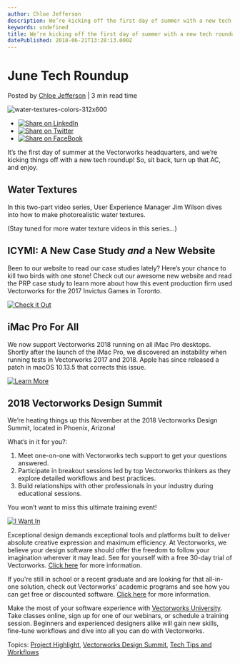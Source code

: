 ```yaml
---
author: Chloe Jefferson
description: We’re kicking off the first day of summer with a new tech roundup! So, sit back, turn up that AC, and enjoy. 
keywords: undefined
title: We’re kicking off the first day of summer with a new tech roundup! So, sit back, turn up that AC, and enjoy.  
datePublished: 2018-06-21T13:28:13.000Z
---
```

  

# June Tech Roundup

 Posted by [Chloe Jefferson](https://blog.vectorworks.net/author/chloe-jefferson) | 3 min read time 

![water-textures-colors-312x600](https://blog.vectorworks.net/hubfs/water-textures-colors-312x600.png) 

* [![Share on LinkedIn](https://2659751.fs1.hubspotusercontent-na1.net/hubfs/2659751/michaelDemo/share-LI.png)](http://www.linkedin.com/shareArticle?mini=true&url=https%3A%2F%2Fblog.vectorworks.net%2Fjune-tech-roundup)
* [![Share on Twitter](https://2659751.fs1.hubspotusercontent-na1.net/hubfs/2659751/michaelDemo/share-TW.png)](https://www.twitter.com/share?text=June%20Tech%20Roundup&url=https%3A%2F%2Fblog.vectorworks.net%2Fjune-tech-roundup&via=PMGTweets)
* [![Share on FaceBook](https://2659751.fs1.hubspotusercontent-na1.net/hubfs/2659751/michaelDemo/share-FB.png)](https://www.facebook.com/sharer/sharer.php?u=https%3A%2F%2Fblog.vectorworks.net%2Fjune-tech-roundup)

It’s the first day of summer at the Vectorworks headquarters, and we’re kicking things off with a new tech roundup! So, sit back, turn up that AC, and enjoy.

## Water Textures

In this two-part video series, User Experience Manager Jim Wilson dives into how to make photorealistic water textures.

(Stay tuned for more water texture videos in this series…)

## ICYMI: A New Case Study _and_ a New Website

Been to our website to read our case studies lately? Here’s your chance to kill two birds with one stone! Check out our awesome new website and read the PRP case study to learn more about how this event production firm used Vectorworks for the 2017 Invictus Games in Toronto.

[![Check it Out](https://no-cache.hubspot.com/cta/default/3018241/f9a0c739-8dcc-4536-b772-4ce8d76f1bf9.png)](https://cta-redirect.hubspot.com/cta/redirect/3018241/f9a0c739-8dcc-4536-b772-4ce8d76f1bf9) 

## iMac Pro For All

We now support Vectorworks 2018 running on all iMac Pro desktops. Shortly after the launch of the iMac Pro, we discovered an instability when running tests in Vectorworks 2017 and 2018\. Apple has since released a patch in macOS 10.13.5 that corrects this issue.

[![Learn More](https://no-cache.hubspot.com/cta/default/3018241/afb0eaa4-04d9-4eae-a051-3a09deeb15fa.png)](https://cta-redirect.hubspot.com/cta/redirect/3018241/afb0eaa4-04d9-4eae-a051-3a09deeb15fa) 

## 2018 Vectorworks Design Summit

We’re heating things up this November at the 2018 Vectorworks Design Summit, located in Phoenix, Arizona!

What’s in it for you?:

1. Meet one-on-one with Vectorworks tech support to get your questions answered.
2. Participate in breakout sessions led by top Vectorworks thinkers as they explore detailed workflows and best practices.
3. Build relationships with other professionals in your industry during educational sessions.

You won’t want to miss this ultimate training event!

[![I Want In](https://no-cache.hubspot.com/cta/default/3018241/2219fc6f-21f7-4480-ac3b-747867d9ea8f.png)](https://cta-redirect.hubspot.com/cta/redirect/3018241/2219fc6f-21f7-4480-ac3b-747867d9ea8f) 

Exceptional design demands exceptional tools and platforms built to deliver absolute creative expression and maximum efficiency. At Vectorworks, we believe your design software should offer the freedom to follow your imagination wherever it may lead. See for yourself with a free 30-day trial of Vectorworks. [Click here](https://www.vectorworks.net/trial/form) for more information.

If you're still in school or a recent graduate and are looking for that all-in-one solution, check out Vectorworks' academic programs and see how you can get free or discounted software. [Click here](https://www.vectorworks.net/en-US/education) for more information.

Make the most of your software experience with [Vectorworks University](https://university.vectorworks.net/). Take classes online, sign up for one of our webinars, or schedule a training session. Beginners and experienced designers alike will gain new skills, fine-tune workflows and dive into all you can do with Vectorworks.

 Topics: [Project Highlight](https://blog.vectorworks.net/topic/project-highlight), [Vectorworks Design Summit](https://blog.vectorworks.net/topic/vectorworks-design-summit), [Tech Tips and Workflows](https://blog.vectorworks.net/topic/tech-tips-and-workflows) 

  